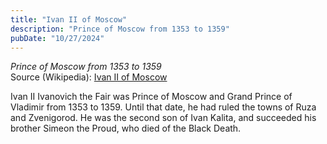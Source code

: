 ```yaml
---
title: "Ivan II of Moscow"
description: "Prince of Moscow from 1353 to 1359"
pubDate: "10/27/2024"
---
```


*Prince of Moscow from 1353 to 1359*  
Source (Wikipedia): [Ivan II of Moscow][1]

Ivan II Ivanovich the Fair was Prince of Moscow and Grand Prince of Vladimir from 1353 to 1359. Until that date, he had ruled the towns of Ruza and Zvenigorod. He was the second son of Ivan Kalita, and succeeded his brother Simeon the Proud, who died of the Black Death.

[1]: https://en.wikipedia.org/wiki/Ivan_II_of_Moscow
